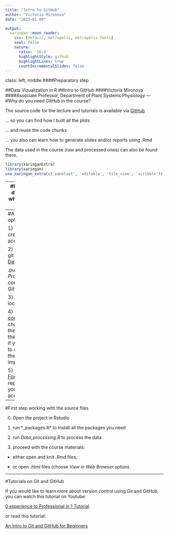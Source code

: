 ```yaml
---
title: "Intro to GitHub"
author: "Victoria Mironova"
date: "2023-01-09"

output:
  xaringan::moon_reader:
    css: [default, metropolis, metropolis-fonts]
    seal: false
    nature:
      ratio: '16:9'
      highlightStyle: github
      highlightLines: true
      countIncrementalSlides: false
---
```

class: left, middle
####Preparatory step

##Data Vizualization in R
##Intro to GitHub
####Victoria Mironova 
####Associate Professor, Department of Plant Systems Physiology
---
#Why do you need GitHub in the course?
  
The source code for the lecture and tutorials is available via [GitHub](https://github.com/VictoriaVMironova/DataViz_in_R)

... so you can find how I built all the plots

... and reuse the code chunks

... you also can learn how to generate slides and/or reports using .Rmd

The data used in the course (raw and processed ones) can also be found there.

```r
library(xaringanExtra)
library(xaringan)
use_xaringan_extra(c('panelset', 'editable', 'tile_view', 'scribble'))
```
---
#Basic Option: download the whole project in ZIP format

1) Go to https://github.com/VictoriaVMironova/DataViz_in_R

2) Choose Code/Download ZIP

```r
knitr::include_graphics('figs/GitHub.png')
```

3) Unzip on your computer 

---
#Advanced option: use Git 

1) Install git and create a GitHub account 

2) Create a local git repository for [DataViz_in_R](https://github.com/VictoriaVMironova/DataViz_in_R):

.pull-left[
*New Project/Version control/Git/Clone Git Repository*
```r
knitr::include_graphics('figs/Version Control.png')
```
]
.pull-right[
URL: https://github.com/VictoriaVMironova/DataViz_in_R
```r
knitr::include_graphics('figs/Git_new_repo.png')
```
]

3) run the code locally

4) you can [commit](https://github.com/git-guides/git-commit) the changes and [pull](https://docs.github.com/en/pull-requests/collaborating-with-pull-requests/proposing-changes-to-your-work-with-pull-requests/about-pull-requests) the requests to the `devel` [branch](https://docs.github.com/en/pull-requests/collaborating-with-pull-requests/proposing-changes-to-your-work-with-pull-requests/about-branches) if you would like to contribute to the course improvement

5) or you can [Fork](https://docs.github.com/en/get-started/quickstart/fork-a-repo) the repository to your GitHub account 
---
#First step working with the source files

0) Open the project in Rstudio

1) run *_packages.R* to install all the packages you need

2) run *Data_processing.R* to process the data

3) proceed with the course materials: 

  -  either open and knit *.Rmd* files, 
  
  -  or open *.html* files (choose *View in Web Browser* option).

---
#Tutorials on Git and GitHub

If you would like to learn more about version control using Git and GitHub, </br>
you can watch this tutorial on Youtube:

[0 experience to Professional in 1 Tutorial](https://www.youtube.com/watch?v=hrTQipWp6co)


or read this tutorial:

[An Intro to Git and GitHub for Beginners](https://product.hubspot.com/blog/git-and-github-tutorial-for-beginners)
